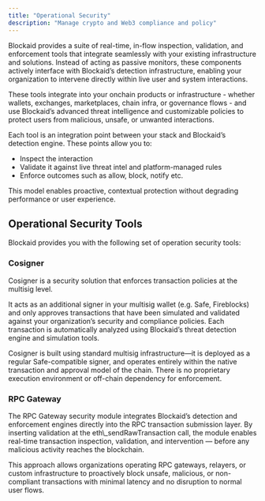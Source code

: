 ```yaml
---
title: "Operational Security"
description: "Manage crypto and Web3 compliance and policy"
---
```


Blockaid provides a suite of real-time, in-flow inspection, validation, and enforcement tools that integrate seamlessly with your existing infrastructure and solutions. Instead of acting as passive monitors, these components actively interface with Blockaid’s detection infrastructure, enabling your organization to intervene directly within live user and system interactions.

These tools integrate into your onchain products or infrastructure - whether wallets, exchanges, marketplaces, chain infra, or governance flows - and use Blockaid’s advanced threat intelligence and customizable policies to protect users from malicious, unsafe, or unwanted interactions.

Each tool is an integration point between your stack and Blockaid’s detection engine. These points allow you to:

- Inspect the interaction
- Validate it against live threat intel and platform-managed rules
- Enforce outcomes such as allow, block, notify etc.

This model enables proactive, contextual protection without degrading performance or user experience.


<MySnippet />

## Operational Security Tools

Blockaid provides you with the following set of operation security tools:

### Cosigner

Cosigner is a security solution that enforces transaction policies at the multisig level.

It acts as an additional signer in your multisig wallet (e.g. Safe, Fireblocks) and only approves transactions that have been simulated and validated against your organization’s security and compliance policies. Each transaction is automatically analyzed using Blockaid’s threat detection engine and simulation tools.

Cosigner is built using standard multisig infrastructure—it is deployed as a regular Safe-compatible signer, and operates entirely within the native transaction and approval model of the chain. There is no proprietary execution environment or off-chain dependency for enforcement.

### RPC Gateway

The RPC Gateway security module integrates Blockaid’s detection and enforcement engines directly into the RPC transaction submission layer. By inserting validation at the eth\\\_sendRawTransaction call, the module enables real-time transaction inspection, validation, and intervention — before any malicious activity reaches the blockchain.

This approach allows organizations operating RPC gateways, relayers, or custom infrastructure to proactively block unsafe, malicious, or non-compliant transactions with minimal latency and no disruption to normal user flows.